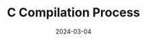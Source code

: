 ---
title: C Compilation Process
description: Using g++ to understand the C compilation process
date: 2024-03-04
tags: ["compilers", "c", "g++"]
published: true
---